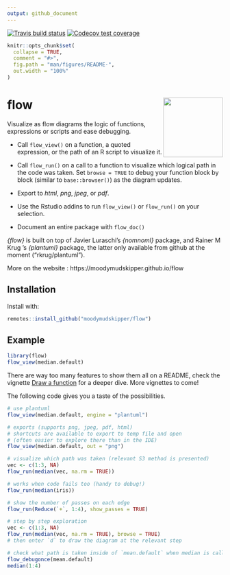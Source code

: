 ```yaml
---
output: github_document
---
```


<!-- badges: start -->
[![Travis build status](https://travis-ci.org/moodymudskipper/flow.svg?branch=master)](https://travis-ci.org/moodymudskipper/flow)
[![Codecov test coverage](https://codecov.io/gh/moodymudskipper/flow/branch/master/graph/badge.svg)](https://codecov.io/gh/moodymudskipper/flow?branch=master)
<!-- badges: end -->


```r
knitr::opts_chunk$set(
  collapse = TRUE,
  comment = "#>",
  fig.path = "man/figures/README-",
  out.width = "100%"
)
```

# flow <img src='man/figures/logo.png' align="right" height="139" />

Visualize as flow diagrams the logic of functions, expressions or scripts and ease debugging.

* Call `flow_view()` on a function, a quoted expression, or the path of an R script
to visualize it.

* Call `flow_run()` on a call to a function to visualize which logical path in the
code was taken. Set `browse = TRUE` to debug your function block by block 
(similar to `base::browser()`) as the diagram updates.

* Export to *html*, *png*, *jpeg*, or *pdf*.

* Use the Rstudio addins to run `flow_view()` or `flow_run()` on your selection.

* Document an entire package with `flow_doc()`

*{flow}* is built on top of Javier Luraschi's *{nomnoml}* package, and 
Rainer M Krug 's *{plantuml}* package, the latter only available from github
at the moment ("rkrug/plantuml").

More on the website : https://moodymudskipper.github.io/flow

## Installation

Install with:

``` r
remotes::install_github("moodymudskipper/flow")
```
## Example

```r
library(flow)
flow_view(median.default)
```


There are way too many features to show them all on a README, check the vignette
[Draw a function](https://moodymudskipper.github.io/flow/articles/Draw-a-function.html) 
for a deeper dive. More vignettes to come!

The following code gives you a taste of the possibilities.

```r
# use plantuml
flow_view(median.default, engine = "plantuml")

# exports (supports png, jpeg, pdf, html)
# shortcuts are available to export to temp file and open
# (often easier to explore there than in the IDE)
flow_view(median.default, out = "png")

# visualize which path was taken (relevant S3 method is presented)
vec <- c(1:3, NA)
flow_run(median(vec, na.rm = TRUE))

# works when code fails too (handy to debug!)
flow_run(median(iris))

# show the number of passes on each edge
flow_run(Reduce(`+`, 1:4), show_passes = TRUE)

# step by step exploration
vec <- c(1:3, NA)
flow_run(median(vec, na.rm = TRUE), browse = TRUE)
# then enter `d` to draw the diagram at the relevant step

# check what path is taken inside of `mean.default` when median is called
flow_debugonce(mean.default)
median(1:4)
```

